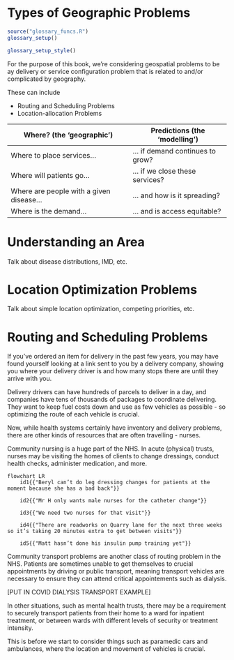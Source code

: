 # Types of Geographic Problems
```r
source("glossary_funcs.R")
glossary_setup()
```

```r
glossary_setup_style()
```

For the purpose of this book, we're considering geospatial problems to be ay delivery or service configuration problem that is related to and/or complicated by geography.

These can include

- Routing and Scheduling Problems
- Location-allocation Problems

| Where? (the 'geographic')              | Predictions (the 'modelling')  |
|----------------------------------------|--------------------------------|
| Where to place services…               | … if demand continues to grow? |
| Where will patients go…                | … if we close these services?  |
| Where are people with a given disease… | … and how is it spreading?     |
| Where is the demand…                   | … and is access equitable?     |


# Understanding an Area

Talk about disease distributions, IMD, etc.

# Location Optimization Problems

Talk about simple location optimization, competing priorities, etc.

# Routing and Scheduling Problems

If you've ordered an item for delivery in the past few years, you may have found yourself looking at a link sent to you by a delivery company, showing you where your delivery driver is and how many stops there are until they arrive with you.

Delivery drivers can have hundreds of parcels to deliver in a day, and companies have tens of thousands of packages to coordinate delivering. They want to keep fuel costs down and use as few vehicles as possible - so optimizing the route of each vehicle is crucial.

Now, while health systems certainly have inventory and delivery problems, there are other kinds of resources that are often travelling - nurses.

Community nursing is a huge part of the NHS. In acute (physical) trusts, nurses may be visiting the homes of clients to change dressings, conduct health checks, administer medication, and more.


```mermaid
flowchart LR
    id1{{"Beryl can’t do leg dressing changes for patients at the moment because she has a bad back"}}

    id2{{"Mr H only wants male nurses for the catheter change"}}

    id3{{"We need two nurses for that visit"}}

    id4{{"There are roadworks on Quarry lane for the next three weeks so it’s taking 20 minutes extra to get between visits"}}

    id5{{"Matt hasn’t done his insulin pump training yet"}}
```


Community transport problems are another class of routing problem in the NHS.
Patients are sometimes unable to get themselves to crucial appointments by driving or public transport, meaning transport vehicles are necessary to ensure they can attend critical appointements such as dialysis.

[PUT IN COVID DIALYSIS TRANSPORT EXAMPLE]

In other situations, such as mental health trusts, there may be a requirement to securely transport patients from their home to a ward for inpatient treatment, or between wards with different levels of security or treatment intensity.

This is before we start to consider things such as paramedic cars and ambulances, where the location and movement of vehicles is crucial.
